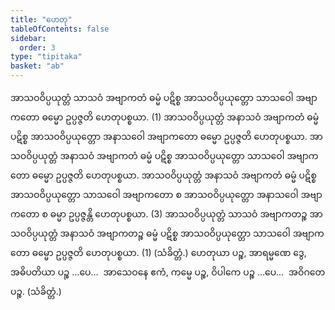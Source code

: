 ```yaml
---
title: "ဟေတု"
tableOfContents: false
sidebar:
  order: 3
type: "tipitaka"
basket: "ab"
---
```



<DynamicBreadcrumb />

<Division number="50">

<Paragraph number="1685">
အာသဝဝိပ္ပယုတ္တံ သာသဝံ အဗျာကတံ ဓမ္မံ ပဋိစ္စ အာသဝဝိပ္ပယုတ္တော သာသဝေါ အဗျာကတော ဓမ္မော ဥပ္ပဇ္ဇတိ ဟေတုပစ္စယာ. (1)
</Paragraph>

<Paragraph number="1686">
အာသဝဝိပ္ပယုတ္တံ အနာသဝံ အဗျာကတံ ဓမ္မံ ပဋိစ္စ အာသဝဝိပ္ပယုတ္တော အနာသဝေါ အဗျာကတော ဓမ္မော ဥပ္ပဇ္ဇတိ ဟေတုပစ္စယာ. အာသဝဝိပ္ပယုတ္တံ အနာသဝံ အဗျာကတံ ဓမ္မံ ပဋိစ္စ အာသဝဝိပ္ပယုတ္တော သာသဝေါ အဗျာကတော ဓမ္မော ဥပ္ပဇ္ဇတိ ဟေတုပစ္စယာ. အာသဝဝိပ္ပယုတ္တံ အနာသဝံ အဗျာကတံ ဓမ္မံ ပဋိစ္စ အာသဝဝိပ္ပယုတ္တော သာသဝေါ အဗျာကတော စ အာသဝဝိပ္ပယုတ္တော အနာသဝေါ အဗျာကတော စ ဓမ္မာ ဥပ္ပဇ္ဇန္တိ ဟေတုပစ္စယာ. (3)
</Paragraph>

<Paragraph number="1687">
အာသဝဝိပ္ပယုတ္တံ သာသဝံ အဗျာကတဉ္စ အာသဝဝိပ္ပယုတ္တံ အနာသဝံ အဗျာကတဉ္စ ဓမ္မံ ပဋိစ္စ အာသဝဝိပ္ပယုတ္တော သာသဝေါ အဗျာကတော ဓမ္မော ဥပ္ပဇ္ဇတိ ဟေတုပစ္စယာ. (1) (သံခိတ္တံ.)
</Paragraph>

</Division>
<Division number="51">

<Paragraph number="1688">
ဟေတုယာ ပဉ္စ, အာရမ္မဏေ ဒွေ, အဓိပတိယာ ပဉ္စ …ပေ…  အာသေဝနေ ဧကံ, ကမ္မေ ပဉ္စ, ဝိပါကေ ပဉ္စ …ပေ…  အဝိဂတေ ပဉ္စ. (သံခိတ္တံ.)
</Paragraph>
</Division>